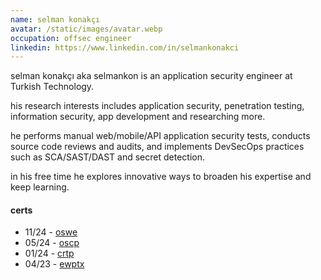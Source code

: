 ```yaml
---
name: selman konakçı
avatar: /static/images/avatar.webp
occupation: offsec engineer
linkedin: https://www.linkedin.com/in/selmankonakci
---
```


selman konakçı aka selmankon is an application security engineer at Turkish Technology.

his research interests includes application security, penetration testing, information security, app development and researching more.

he performs manual web/mobile/API application security tests, conducts source code reviews and audits, and implements DevSecOps practices such as SCA/SAST/DAST and secret detection.

in his free time he explores innovative ways to broaden his expertise and keep learning.

#### certs

* 11/24 - [oswe](https://www.credential.net/45f92fa1-cf6d-40fe-bf09-0b3c564cc003) 
* 05/24 - [oscp](https://www.credential.net/be494a65-5f50-4f53-ab2d-04293bdbfdc6)
* 01/24 - [crtp](https://www.credential.net/50972f39-b528-4066-8cc2-9f6f4cfe9359)
* 04/23 - [ewptx](https://verified.elearnsecurity.com/certificates/f077266f-124a-4c39-abce-e7f3cfeb2f8e)
